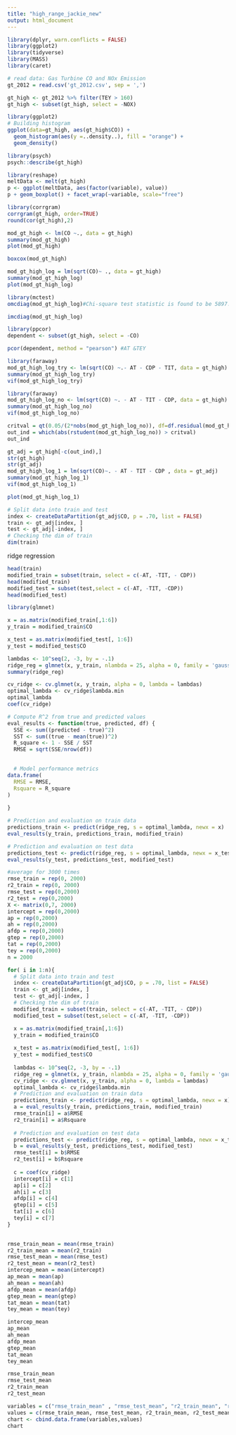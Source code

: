 ```yaml
---
title: "high_range_jackie_new"
output: html_document
---
```

```r
library(dplyr, warn.conflicts = FALSE)
library(ggplot2)
library(tidyverse)
library(MASS)
library(caret)
```

```r
# read data: Gas Turbine CO and NOx Emission
gt_2012 = read.csv('gt_2012.csv', sep = ',')
```

```r
gt_high <- gt_2012 %>% filter(TEY > 160)
gt_high <- subset(gt_high, select = -NOX)
```
```r
library(ggplot2)
# Building histogram
ggplot(data=gt_high, aes(gt_high$CO)) +
  geom_histogram(aes(y =..density..), fill = "orange") +
  geom_density()
```

```r
library(psych)
psych::describe(gt_high)
```

```r
library(reshape)
meltData <- melt(gt_high)
p <- ggplot(meltData, aes(factor(variable), value))
p + geom_boxplot() + facet_wrap(~variable, scale="free")
```

```r
library(corrgram)
corrgram(gt_high, order=TRUE)
round(cor(gt_high),2)
```


```r
mod_gt_high <- lm(CO ~., data = gt_high)
summary(mod_gt_high)
plot(mod_gt_high)
```




```r
boxcox(mod_gt_high)
```


```r
mod_gt_high_log = lm(sqrt(CO)~ ., data = gt_high)
summary(mod_gt_high_log)
plot(mod_gt_high_log)
```







```r
library(mctest)
omcdiag(mod_gt_high_log)#Chi-square test statistic is found to be 5897.3359 and it is highly significant thereby implying the presence of multicollinearity in the model specification.
```

```r
imcdiag(mod_gt_high_log)
```

```r
library(ppcor)
dependent <- subset(gt_high, select = -CO)
```

```r
pcor(dependent, method = "pearson") #AT &TEY
```



```r
library(faraway)
mod_gt_high_log_try <- lm(sqrt(CO) ~.- AT - CDP - TIT, data = gt_high)
summary(mod_gt_high_log_try)
vif(mod_gt_high_log_try)
```


```r
library(faraway)
mod_gt_high_log_no <- lm(sqrt(CO) ~. - AT - TIT - CDP, data = gt_high)
summary(mod_gt_high_log_no)
vif(mod_gt_high_log_no)
```




```r
critval = qt(0.05/(2*nobs(mod_gt_high_log_no)), df=df.residual(mod_gt_high_log_no)-1, lower=FALSE)
out_ind = which(abs(rstudent(mod_gt_high_log_no)) > critval)
out_ind
```

```r
gt_adj = gt_high[-c(out_ind),]
str(gt_high)
str(gt_adj)
mod_gt_high_log_1 = lm(sqrt(CO)~. - AT - TIT - CDP , data = gt_adj)
summary(mod_gt_high_log_1)
vif(mod_gt_high_log_1)
```

```r
plot(mod_gt_high_log_1)
```

```r
# Split data into train and test
index <- createDataPartition(gt_adj$CO, p = .70, list = FALSE)
train <- gt_adj[index, ]
test <- gt_adj[-index, ]
# Checking the dim of train
dim(train)
```


ridge regression
```r
head(train)
modified_train = subset(train, select = c(-AT, -TIT, - CDP))
head(modified_train)
modified_test = subset(test,select = c(-AT, -TIT, -CDP))
head(modified_test)
```


```r
library(glmnet)

x = as.matrix(modified_train[,1:6])
y_train = modified_train$CO

x_test = as.matrix(modified_test[, 1:6])
y_test = modified_test$CO

lambdas <- 10^seq(2, -3, by = -.1)
ridge_reg = glmnet(x, y_train, nlambda = 25, alpha = 0, family = 'gaussian', lambda = lambdas)
summary(ridge_reg)
```

```r
cv_ridge <- cv.glmnet(x, y_train, alpha = 0, lambda = lambdas)
optimal_lambda <- cv_ridge$lambda.min
optimal_lambda
coef(cv_ridge)
```

```r
# Compute R^2 from true and predicted values
eval_results <- function(true, predicted, df) {
  SSE <- sum((predicted - true)^2)
  SST <- sum((true - mean(true))^2)
  R_square <- 1 - SSE / SST
  RMSE = sqrt(SSE/nrow(df))

  
  # Model performance metrics
data.frame(
  RMSE = RMSE,
  Rsquare = R_square
)
  
}

# Prediction and evaluation on train data
predictions_train <- predict(ridge_reg, s = optimal_lambda, newx = x)
eval_results(y_train, predictions_train, modified_train)

# Prediction and evaluation on test data
predictions_test <- predict(ridge_reg, s = optimal_lambda, newx = x_test)
eval_results(y_test, predictions_test, modified_test)
```


```r
#average for 3000 times
rmse_train = rep(0, 2000)
r2_train = rep(0, 2000)
rmse_test = rep(0,2000)
r2_test = rep(0,2000)
X <- matrix(0,7, 2000)
intercept = rep(0,2000)
ap = rep(0,2000)
ah = rep(0,2000)
afdp = rep(0,2000)
gtep = rep(0,2000)
tat = rep(0,2000)
tey = rep(0,2000)
n = 2000
```


```r
for( i in 1:n){
  # Split data into train and test
  index <- createDataPartition(gt_adj$CO, p = .70, list = FALSE)
  train <- gt_adj[index, ]
  test <- gt_adj[-index, ]
  # Checking the dim of train
  modified_train = subset(train, select = c(-AT, -TIT, - CDP))
  modified_test = subset(test,select = c(-AT, -TIT, -CDP))

  x = as.matrix(modified_train[,1:6])
  y_train = modified_train$CO
  
  x_test = as.matrix(modified_test[, 1:6])
  y_test = modified_test$CO
  
  lambdas <- 10^seq(2, -3, by = -.1)
  ridge_reg = glmnet(x, y_train, nlambda = 25, alpha = 0, family = 'gaussian', lambda = lambdas)
  cv_ridge <- cv.glmnet(x, y_train, alpha = 0, lambda = lambdas)
  optimal_lambda <- cv_ridge$lambda.min
  # Prediction and evaluation on train data
  predictions_train <- predict(ridge_reg, s = optimal_lambda, newx = x)
  a = eval_results(y_train, predictions_train, modified_train)
  rmse_train[i] = a$RMSE
  r2_train[i] = a$Rsquare
  
  # Prediction and evaluation on test data
  predictions_test <- predict(ridge_reg, s = optimal_lambda, newx = x_test)
  b = eval_results(y_test, predictions_test, modified_test)
  rmse_test[i] = b$RMSE
  r2_test[i] = b$Rsquare
  
  c = coef(cv_ridge)
  intercept[i] = c[1]
  ap[i] = c[2]
  ah[i] = c[3]
  afdp[i] = c[4]
  gtep[i] = c[5]
  tat[i] = c[6]
  tey[i] = c[7]
}
  
```

```r
rmse_train_mean = mean(rmse_train)
r2_train_mean = mean(r2_train)
rmse_test_mean = mean(rmse_test)
r2_test_mean = mean(r2_test)
intercep_mean = mean(intercept)
ap_mean = mean(ap)
ah_mean = mean(ah)
afdp_mean = mean(afdp)
gtep_mean = mean(gtep)
tat_mean = mean(tat)
tey_mean = mean(tey)
```

```r
intercep_mean
ap_mean 
ah_mean 
afdp_mean
gtep_mean
tat_mean 
tey_mean 
```

```r
rmse_train_mean 
rmse_test_mean 
r2_train_mean 
r2_test_mean
```
```r
variables = c("rmse_train_mean" , "rmse_test_mean", "r2_train_mean", "r2_test_mean","intercep_mean","ap_mean", "ah_mean","afdp_mean","gtep_mean","tat_mean","tey_mean")
values = c(rmse_train_mean, rmse_test_mean, r2_train_mean, r2_test_mean,intercep_mean,ap_mean, ah_mean,afdp_mean,gtep_mean,tat_mean ,tey_mean)
chart <- cbind.data.frame(variables,values)
chart
```


